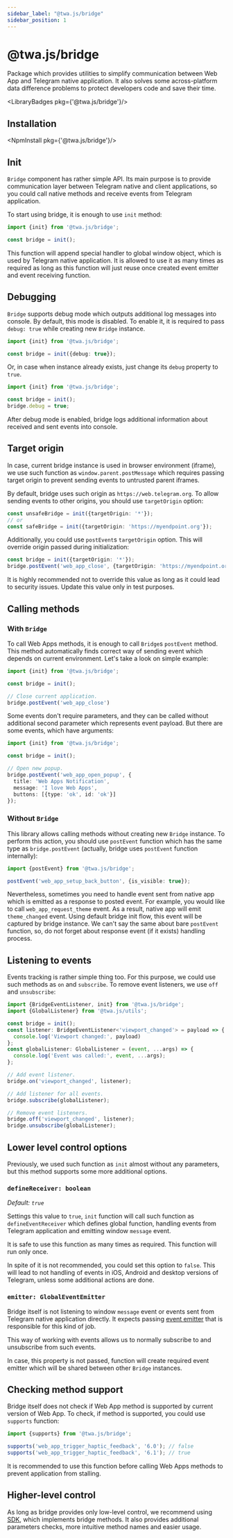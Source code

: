 ```yaml
---
sidebar_label: "@twa.js/bridge"
sidebar_position: 1
---
```


# @twa.js/bridge

Package which provides utilities to simplify communication between
Web App and Telegram native application. It also solves some across-platform
data difference problems to protect developers code and save their time.

<LibraryBadges pkg={'@twa.js/bridge'}/>

## Installation

<NpmInstall pkg={'@twa.js/bridge'}/>

## Init

`Bridge` component has rather simple API. Its main purpose is to provide
communication layer between Telegram native and client applications, so you
could call native methods and receive events from Telegram application.

To start using bridge, it is enough to use `init` method:

```typescript
import {init} from '@twa.js/bridge';

const bridge = init();
```

This function will append special handler to global window object, which is
used by Telegram native application. It is allowed to use it as many times
as required as long as this function will just reuse once created event emitter
and event receiving function.

## Debugging

`Bridge` supports debug mode which outputs additional log messages into console.
By default, this mode is disabled. To enable it, it is required to pass
`debug: true` while creating new `Bridge` instance.

```typescript
import {init} from '@twa.js/bridge';

const bridge = init({debug: true});
```

Or, in case when instance already exists, just change its `debug` property
to `true`.

```typescript
import {init} from '@twa.js/bridge';

const bridge = init();
bridge.debug = true;
```

After debug mode is enabled, bridge logs additional information about received
and sent events into console.

## Target origin

In case, current bridge instance is used in browser environment (iframe),
we use such function as `window.parent.postMessage` which requires passing
target origin to prevent sending events to untrusted parent iframes.

By default, bridge uses such origin as `https://web.telegram.org`. To allow
sending events to other origins, you should use `targetOrigin` option:

```typescript
const unsafeBridge = init({targetOrigin: '*'});
// or
const safeBridge = init({targetOrigin: 'https://myendpoint.org'});
```

Additionally, you could use `postEvent`s `targetOrigin` option. This will
override origin passed during initialization:

```typescript
const bridge = init({targetOrigin: '*'});
bridge.postEvent('web_app_close', {targetOrigin: 'https://myendpoint.org'})
```

It is highly recommended not to override this value as long as it could lead
to security issues. Update this value only in test purposes.

## Calling methods

### With `Bridge`

To call Web Apps methods, it is enough to call `Bridge`s `postEvent` method.
This method automatically finds correct way of sending event which depends
on current environment. Let's take a look on simple example:

```typescript
import {init} from '@twa.js/bridge';

const bridge = init();

// Close current application.
bridge.postEvent('web_app_close')
```

Some events don't require parameters, and they can be called without additional
second parameter which represents event payload. But there are some events,
which have arguments:

```typescript
import {init} from '@twa.js/bridge';

const bridge = init();

// Open new popup.
bridge.postEvent('web_app_open_popup', {
  title: 'Web Apps Notification',
  message: 'I love Web Apps',
  buttons: [{type: 'ok', id: 'ok'}]
});
```

### Without `Bridge`

This library allows calling methods without creating new `Bridge` instance. To
perform this action, you should use `postEvent` function which has the same
type as `bridge.postEvent` (actually, bridge uses `postEvent` function
internally):

```typescript
import {postEvent} from '@twa.js/bridge';

postEvent('web_app_setup_back_button', {is_visible: true});
```

Nevertheless, sometimes you need to handle event sent from native app which is
emitted as a response to posted event. For example, you would like to
call `web_app_request_theme` event. As a result, native app will emit
`theme_changed` event. Using default bridge init flow, this event will
be captured by bridge instance. We can't say the same about bare `postEvent`
function, so, do not forget about response event (if it exists) handling
process.

## Listening to events

Events tracking is rather simple thing too. For this purpose, we could
use such methods as `on` and `subscribe`. To remove event listeners, we
use `off` and `unsubscribe`:

```typescript
import {BridgeEventListener, init} from '@twa.js/bridge';
import {GlobalListener} from '@twa.js/utils';

const bridge = init();
const listener: BridgeEventListener<'viewport_changed'> = payload => {
  console.log('Viewport changed:', payload)
};
const globalListener: GlobalListener = (event, ...args) => {
  console.log('Event was called:', event, ...args);
};

// Add event listener.
bridge.on('viewport_changed', listener);

// Add listener for all events.
bridge.subscribe(globalListener);

// Remove event listeners.
bridge.off('viewport_changed', listener);
bridge.unsubscribe(globalListener);
```

## Lower level control options

Previously, we used such function as `init` almost without any parameters,
but this method supports some more additional options.

### `defineReceiver: boolean`

*Default: `true`*

Settings this value to `true`, `init` function will call such function
as `defineEventReceiver` which defines global function, handling events
from Telegram application and emitting window `message` event.

It is safe to use this function as many times as required. This function
will run only once.

In spite of it is not recommended, you could set this option to `false`.
This will lead to not handling of events in iOS, Android and desktop
versions of Telegram, unless some additional actions are done.

### `emitter: GlobalEventEmitter`

Bridge itself is not listening to window `message` event or events sent
from Telegram native application directly. It expects passing
[event emitter](https://github.com/Telegram-Web-Apps/twa/blob/master/packages/bridge/src/event-receiver/global.ts#L18)
that is responsible for this kind of job.

This way of working with events allows us to normally subscribe to and
unsubscribe from such events.

In case, this property is not passed, function will create required event
emitter which will be shared between other `Bridge` instances.

## Checking method support

Bridge itself does not check if Web App method is supported by current
version of Web App. To check, if method is supported, you could use `supports`
function:

```typescript
import {supports} from '@twa.js/bridge';

supports('web_app_trigger_haptic_feedback', '6.0'); // false
supports('web_app_trigger_haptic_feedback', '6.1'); // true
```

It is recommended to use this function before calling Web Apps methods to
prevent application from stalling.

## Higher-level control

As long as bridge provides only low-level control, we recommend using
[SDK](@twa.js/sdk/about), which implements bridge methods. It also provides
additional parameters checks, more intuitive method names and easier usage.
